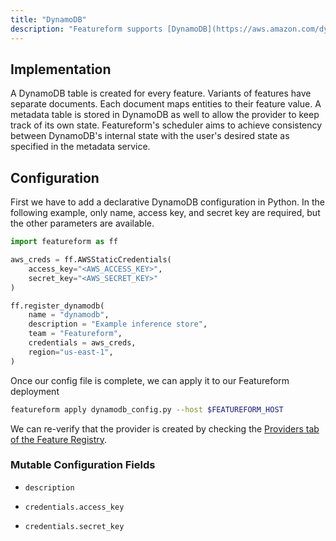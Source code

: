 ```yaml
---
title: "DynamoDB"
description: "Featureform supports [DynamoDB](https://aws.amazon.com/dynamodb/) as an Inference Store."
---
```


## Implementation

A DynamoDB table is created for every feature. Variants of features have separate documents. Each document maps entities to their feature value. A metadata table is stored in DynamoDB as well to allow the provider to keep track of its own state. Featureform's scheduler aims to achieve consistency between DynamoDB's internal state with the user's desired state as specified in the metadata service.

## Configuration

First we have to add a declarative DynamoDB configuration in Python. In the following example, only name, access key, and secret key are required, but the other parameters are available.

```py dynamodb\_config.py
import featureform as ff

aws_creds = ff.AWSStaticCredentials(
    access_key="<AWS_ACCESS_KEY>",
    secret_key="<AWS_SECRET_KEY>"
)

ff.register_dynamodb(
    name = "dynamodb",
    description = "Example inference store",
    team = "Featureform",
    credentials = aws_creds,
    region="us-east-1",
)
```

Once our config file is complete, we can apply it to our Featureform deployment

```bash
featureform apply dynamodb_config.py --host $FEATUREFORM_HOST
```

We can re-verify that the provider is created by checking the [Providers tab of the Feature Registry](/getting-started/search-monitor-discovery-feature-registry-ui-cli).

### Mutable Configuration Fields

* `description`

* `credentials.access_key`

* `credentials.secret_key`


